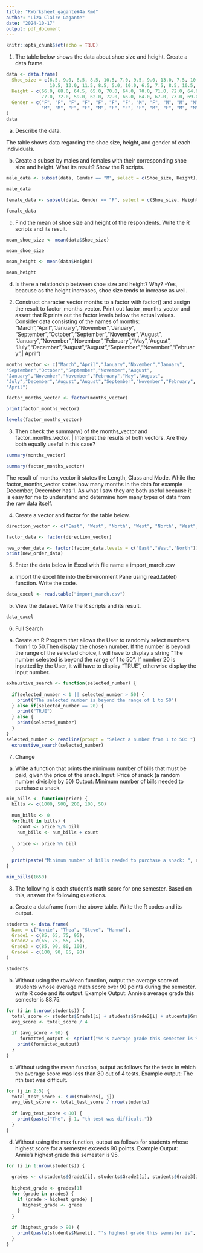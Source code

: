 ```yaml
---
title: "RWorksheet_gagante#4a.Rmd"
author: "Liza Claire Gagante"
date: "2024-10-17"
output: pdf_document
---
```


```r
knitr::opts_chunk$set(echo = TRUE)
```

1. The table below shows the data about shoe size and height. Create a data frame.
```r
data <- data.frame(
  Shoe_size = c(6.5, 9.0, 8.5, 8.5, 10.5, 7.0, 9.5, 9.0, 13.0, 7.5, 10.5, 8.5, 12.0, 
                10.5, 13.0, 11.5, 8.5, 5.0, 10.0, 6.5, 7.5, 8.5, 10.5, 8.5, 10.5, 11.0, 9.0),
  Height = c(66.0, 68.0, 64.5, 65.0, 70.0, 64.0, 70.0, 71.0, 72.0, 64.0, 74.5, 71.0, 71.0, 
             77.0, 72.0, 59.0, 62.0, 72.0, 66.0, 64.0, 67.0, 73.0, 69.0, 72.0, 70.0, 69.0, 70.0),
  Gender = c("F", "F", "F", "F", "F", "F", "F", "M", "F", "M", "M", "M", "M", 
             "M", "M", "F", "F", "M", "F", "F", "F", "M", "F", "M", "M", "M", "M")
)
data
```

a. Describe the data.
  
  The table shows data regarding the shoe size, height, and gender of each individuals.

b. Create a subset by males and females with their corresponding shoe size and height.
What its result? Show the R scripts.
```r
male_data <- subset(data, Gender == "M", select = c(Shoe_size, Height))

male_data
```

```r
female_data <- subset(data, Gender == "F", select = c(Shoe_size, Height))

female_data
```


c. Find the mean of shoe size and height of the respondents. Write the R scripts and its
result.
```r
mean_shoe_size <- mean(data$Shoe_size)

mean_shoe_size

mean_height <- mean(data$Height)

mean_height
```

d. Is there a relationship between shoe size and height? Why?
-Yes, beacuse as the height increases, shoe size tends to increase as well.

2. Construct character vector months to a factor with factor() and assign the result to
factor_months_vector. Print out factor_months_vector and assert that R prints out
the factor levels below the actual values.
Consider data consisting of the names of months:
"March","April","January","November","January",
"September","October","September","November","August",
"January","November","November","February","May","August",
"July","December","August","August","September","November","February",|
April")

```r
months_vector <- c("March","April","January","November","January",
"September","October","September","November","August",
"January","November","November","February","May","August",
"July","December","August","August","September","November","February",
"April")

factor_months_vector <- factor(months_vector)

print(factor_months_vector)

levels(factor_months_vector)
```
3. Then check the summary() of the months_vector and factor_months_vector. | Interpret the results of both vectors. Are they both equally useful in this case?
```r
summary(months_vector)
```
```r
summary(factor_months_vector)
```
The result of months_vector it states the Length, Class and Mode. While the factor_months_vector states how many months in the data for example December, December has 1. As what I saw they are both useful because it is easy for me to understand and determine how many types of data from the raw data itself.

4. Create a vector and factor for the table below.
```r
direction_vector <- c("East", "West", "North", "West", "North", "West", "North", "West")

factor_data <- factor(direction_vector)

new_order_data <- factor(factor_data,levels = c("East","West","North"))
print(new_order_data)
```
5. Enter the data below in Excel with file name = import_march.csv
a. Import the excel file into the Environment Pane using read.table() function.
Write the code.
```r
data_excel <- read.table("import_march.csv")
```

b. View the dataset. Write the R scripts and its result.
```r
data_excel
```
6. Full Search
a. Create an R Program that allows the User to randomly select numbers from 1 to 50.Then display the chosen number. If the number is beyond the range of the selected choice,it will have to display a string “The number selected is beyond the range of 1 to 50”. If number 20 is inputted by the User, it will have to display “TRUE”, otherwise display the input number.

```r
exhaustive_search <- function(selected_number) {
  
  if(selected_number < 1 || selected_number > 50) {
    print("The selected number is beyond the range of 1 to 50")
  } else if(selected_number == 20) {
    print("TRUE")
  } else {
    print(selected_number)
  }
}
selected_number <- readline(prompt = "Select a number from 1 to 50: ")
  exhaustive_search(selected_number)
```
7. Change
a. Write a function that prints the minimum number of bills that must be paid, given the price of the snack.
Input: Price of snack (a random number divisible by 50) Output: Minimum number of bills needed to purchase a snack.
```r
min_bills <- function(price) {
  bills <- c(1000, 500, 200, 100, 50)
  
  num_bills <- 0
  for(bill in bills) {
    count <- price %/% bill
    num_bills <- num_bills + count
    
    price <- price %% bill
  }
  
  print(paste("Minimum number of bills needed to purchase a snack: ", num_bills))
}

min_bills(1650)
```
8. The following is each student’s math score for one semester. Based on this, answer the
following questions.
a. Create a dataframe from the above table. Write the R codes and its output.
```r
students <- data.frame(
  Name = c("Annie", "Thea", "Steve", "Hanna"),
  Grade1 = c(85, 65, 75, 95),
  Grade2 = c(65, 75, 55, 75),
  Grade3 = c(85, 90, 80, 100),
  Grade4 = c(100, 90, 85, 90)
)

students
```
b. Without using the rowMean function, output the average score of students whose average
math score over 90 points during the semester. write R code and its output.
Example Output: Annie’s average grade this semester is 88.75.
```r
for (i in 1:nrow(students)) {
  total_score <- students$Grade1[i] + students$Grade2[i] + students$Grade3[i] + students$Grade4[i]
  avg_score <- total_score / 4
  
  if (avg_score > 90) {
     formatted_output <- sprintf("%s's average grade this semester is %.2f.", students$Name[i], avg_score)
    print(formatted_output)
  }
}
```
c. Without using the mean function, output as follows for the tests in which the average
score was less than 80 out of 4 tests.
Example output: The nth test was difficult.
```r
for (j in 2:5) { 
  total_test_score <- sum(students[, j])
  avg_test_score <- total_test_score / nrow(students)
  
  if (avg_test_score < 80) {
    print(paste("The", j-1, "th test was difficult."))
  }
}
```
d. Without using the max function, output as follows for students whose highest score for
a semester exceeds 90 points.
Example Output: Annie’s highest grade this semester is 95.
```r
for (i in 1:nrow(students)) {
  
  grades <- c(students$Grade1[i], students$Grade2[i], students$Grade3[i], students$Grade4[i])
  
  highest_grade <- grades[1]
  for (grade in grades) {
    if (grade > highest_grade) {
      highest_grade <- grade
    }
  }
  
  if (highest_grade > 90) {
    print(paste(students$Name[i], "'s highest grade this semester is", highest_grade))
  }
}
```





